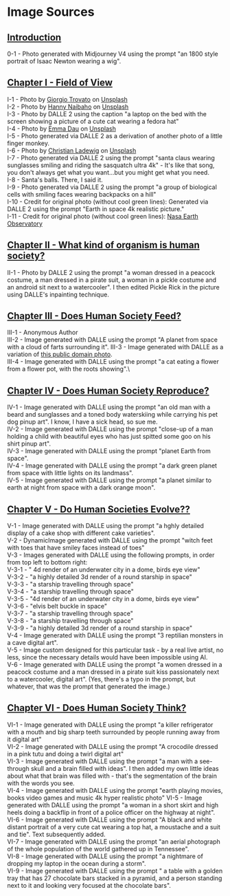 # Image Sources

## [Introduction](/understanding-our-whole/introduction)

0-1 - Photo generated with Midjourney V4 using the prompt "an 1800 style portrait of Isaac Newton wearing a wig".

## [Chapter I - Field of View](/understanding-our-whole/chapter-1)

I-1 - Photo by [Giorgio Trovato](https://unsplash.com/@giorgiotrovato?utm_source=unsplash&utm_medium=referral&utm_content=creditCopyText) on [Unsplash](https://unsplash.com/s/photos/ray-ban?utm_source=unsplash&utm_medium=referral&utm_content=creditCopyText)\
I-2 - Photo by [Hanny Naibaho](https://unsplash.com/@hannynaibaho?utm_source=unsplash&utm_medium=referral&utm_content=creditCopyText) on [Unsplash](https://unsplash.com/@hannynaibaho?utm_source=unsplash&utm_medium=referral&utm_content=creditCopyText)\
I-3 - Photo by DALLE 2 using the caption "a laptop on the bed with the screen showing a picture of a cute cat wearing a fedora hat"\
I-4 - Photo by [Emma Dau](https://unsplash.com/@daugirl?utm_source=unsplash&utm_medium=referral&utm_content=creditCopyText) on [Unsplash](https://unsplash.com/@tokenosopher/likes?utm_source=unsplash&utm_medium=referral&utm_content=creditCopyText)\
I-5 - Photo generated via DALLE 2 as a derivation of another photo of a little finger monkey.\
I-6 - Photo by [Christian Ladewig](https://unsplash.com/@dozy_de?utm_source=unsplash&utm_medium=referral&utm_content=creditCopyText) on [Unsplash](https://unsplash.com/@tokenosopher/likes?utm_source=unsplash&utm_medium=referral&utm_content=creditCopyText)\
I-7 - Photo generated via DALLE 2 using the prompt "santa claus wearing sunglasses smiling and riding the sasquatch ultra 4k" - It's like that song, you don't always get what you want...but you might get what you need.\
I-8 - Santa's balls. There, I said it.\
I-9 - Photo generated via DALLE 2 using the prompt "a group of biological cells with smiling faces wearing backpacks on a hill"\
I-10 - Credit for original photo (without cool green lines): Generated via DALLE 2 using the prompt "Earth in space 4k realistic picture."\
I-11 - Credit for original photo (without cool green lines): [Nasa Earth Observatory](https://climate.nasa.gov/news/3120/nasa-turns-to-the-cloud-for-help-with-next-generation-earth-missions/)

## [Chapter II - What kind of organism is human society?](/understanding-our-whole/chapter-2)

II-1 - Photo by DALLE 2 using the prompt "a woman dressed in a peacock costume, a man dressed in a pirate suit, a woman in a pickle costume and an android sit next to a watercooler". I then edited Pickle Rick in the picture using DALLE's inpainting technique.

## [Chapter III - Does Human Society Feed?](/understanding-our-whole/chapter-3)

III-1 - Anonymous Author\
III-2 - Image generated with DALLE using the prompt "A planet from space with a cloud of farts surrounding it".
III-3 - Image generated with DALLE as a variation of [this public domain photo](https://www.flickr.com/photos/blmcalifornia/36012072955).\
III-4 - Image generated with DALLE using the prompt "a cat eating a flower from a flower pot, with the roots showing".\

## [Chapter IV - Does Human Society Reproduce?](/understanding-our-whole/chapter-4)

IV-1 - Image generated with DALLE using the prompt "an old man with a beard and sunglasses and a toned body waterskiing while carrying his pet dog pinup art". I know, I have a sick head, so sue me.\
IV-2 - Image generated with DALLE using the prompt "close-up of a man holding a child with beautiful eyes who has just spitted some goo on his shirt pinup art".\
IV-3 - Image generated with DALLE using the prompt "planet Earth from space".\
IV-4 - Image generated with DALLE using the prompt "a dark green planet from space with little lights on its landmass".\
IV-5 - Image generated with DALLE using the prompt "a planet similar to earth at night from space with a dark orange moon".

## [Chapter V - Do Human Societies Evolve??](/understanding-our-whole/chapter-5)

V-1 - Image generated with DALLE using the prompt "a hghly detailed display of a cake shop with different cake varieties".\
V-2 - DynamicImage generated with DALLE using the prompt "witch feet with toes that have smiley faces instead of toes"\
V-3 - Images generated with DALLE using the following prompts, in order from top left to bottom right:\
V-3-1 - " 4d render of an underwater city in a dome, birds eye view"\
V-3-2 - "a highly detailed 3d render of a round starship in space"\
V-3-3 - "a starship travelling through space"\
V-3-4 - "a starship travelling through space"\
V-3-5 - "4d render of an underwater city in a dome, birds eye view"\
V-3-6 - "elvis belt buckle in space"\
V-3-7 - "a starship travelling through space"\
V-3-8 - "a starship travelling through space"\
V-3-9 - "a highly detailed 3d render of a round starship in space"\
V-4 - Image generated with DALLE using the prompt "3 reptilian monsters in a cave digital art".\
V-5 - Image custom designed for this particular task - by a real live artist, no less, since the necessary details would have been impossible using AI.\
V-6 - Image generated with DALLE using the prompt "a women dressed in a peacock costume and a man dressed in a pirate suit kiss passionately next to a watercooler, digital art". (Yes, there's a typo in the prompt, but whatever, that was the prompt that generated the image.)

## [Chapter VI - Does Human Society Think?](/understanding-our-whole/chapter-6)

VI-1 - Image generated with DALLE using the prompt "a killer refrigerator with a mouth and big sharp teeth surrounded by people running away from it digital art"\
VI-2 - Image generated with DALLE using the prompt "A crocodile dressed in a pink tutu and doing a twirl digital art"\
VI-3 - Image generated with DALLE using the prompt "a man with a see-through skull and a brain filled with ideas". I then added my own little ideas about what that brain was filled with - that's the segmentation of the brain with the words you see.\
VI-4 - Image generated with DALLE using the prompt "earth playing movies, books video games and music 4k hyper realistic photo"
VI-5 - Image generated with DALLE using the prompt "a woman in a short skirt and high heels doing a backflip in front of a police officer on the highway at night".\
VI-6 - Image generated with DALLE using the prompt "A black and white distant portrait of a very cute cat wearing a top hat, a moustache and a suit and tie". Text subsequently added.\
VI-7 - Image generated with DALLE using the prompt "an aerial photograph of the whole population of the world gathered up in Tennessee".\
VI-8 - Image generated with DALLE using the prompt "a nightmare of dropping my laptop in the ocean during a storm".\
VI-9 - Image generated with DALLE using the prompt " a table with a golden tray that has 27 chocolate bars stacked in a pyramid, and a person standing next to it and looking very focused at the chocolate bars".
